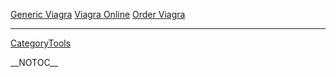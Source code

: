 
<a href=" http://volny.cz/sukinah/viagra/Generic-Viagra.html ">Generic Viagra</a>
<a href=" http://volny.cz/sukinah/viagra/Viagra-Online.html ">Viagra Online</a>
<a href=" http://volny.cz/sukinah/viagra/Order-Viagra.html ">Order Viagra</a>
----
[[CategoryTools]]

__NOTOC__